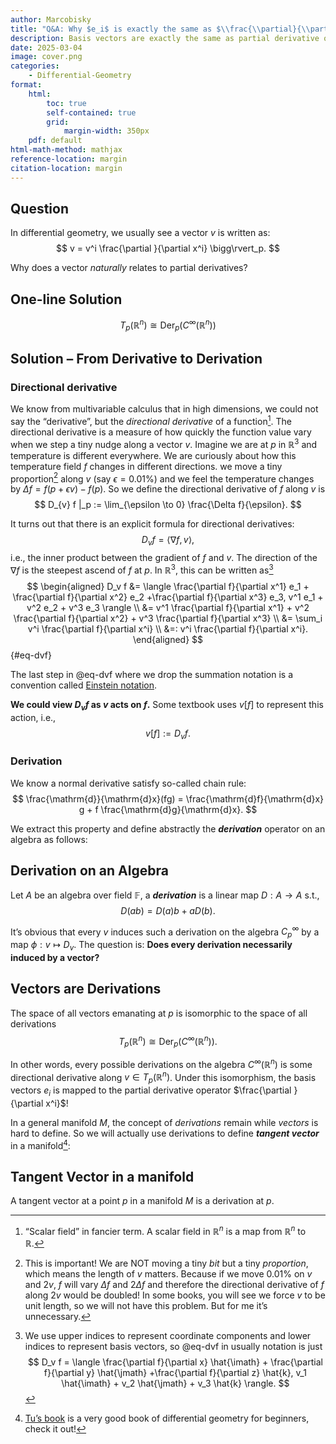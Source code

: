 ```yaml
---
author: Marcobisky
title: "Q&A: Why $e_i$ is exactly the same as $\\frac{\\partial}{\\partial x^i}$?"
description: Basis vectors are exactly the same as partial derivative operator?
date: 2025-03-04
image: cover.png
categories:
    - Differential-Geometry
format: 
    html:
        toc: true
        self-contained: true
        grid: 
            margin-width: 350px
    pdf: default
html-math-method: mathjax
reference-location: margin
citation-location: margin
---
```


## Question

In differential geometry, we usually see a vector $v$ is written as:
$$
v = v^i \frac{\partial }{\partial x^i} \bigg\rvert_p.
$$

Why does a vector *naturally* relates to partial derivatives?

<!-- ----------------------------------------- -->
::: {.callout-warning icon=false collapse=true}
## One-line Solution
$$
T_p (\mathbb{R}^n) \cong \text{Der}_p (C^\infty(\mathbb{R}^n))
$$
:::
<!-- ----------------------------------------- -->


## Solution -- From Derivative to Derivation

### Directional derivative

We know from multivariable calculus that in high dimensions, we could not say the "derivative", but the *directional derivative* of a function[^function]. The directional derivative is a measure of how quickly the function value vary when we step a tiny nudge along a vector $v$. Imagine we are at $p$ in $\mathbb{R}^3$ and temperature is different everywhere. We are curiously about how this temperature field $f$ changes in different directions. we move a tiny proportion[^proportion] along $v$ (say $\epsilon = 0.01 \%$) and we feel the temperature changes by $\Delta f = f(p+\epsilon v)-f(p)$. So we define the directional derivative of $f$ along $v$ is
$$
D_{v} f |_p := \lim_{\epsilon \to 0} \frac{\Delta f}{\epsilon}.
$$


[^function]: "Scalar field" in fancier term. A scalar field in $\mathbb{R}^n$ is a map from $\mathbb{R}^n$ to $\mathbb{R}$.

[^proportion]: This is important! We are NOT moving a tiny *bit* but a tiny *proportion*, which means the length of $v$ matters. Because if we move $0.01 \%$ on $v$ and $2 v$, $f$ will vary $\Delta f$ and $2\Delta f$ and therefore the directional derivative of $f$ along $2v$ would be doubled! In some books, you will see we force $v$ to be unit length, so we will not have this problem. But for me it's unnecessary.

It turns out that there is an explicit formula for directional derivatives:
$$
D_{v} f = \langle\nabla f, v\rangle,
$$
i.e., the inner product between the gradient of $f$ and $v$. The direction of the $\nabla f$ is the steepest ascend of $f$ at $p$. In $\mathbb{R}^3$, this can be written as[^indices]
$$
\begin{aligned}
    D_v f &= \langle \frac{\partial f}{\partial x^1} e_1 + \frac{\partial f}{\partial x^2} e_2 +\frac{\partial f}{\partial x^3} e_3, v^1 e_1 + v^2 e_2 + v^3 e_3 \rangle \\
    &= v^1 \frac{\partial f}{\partial x^1} + v^2 \frac{\partial f}{\partial x^2} + v^3 \frac{\partial f}{\partial x^3} \\
    &= \sum_i v^i \frac{\partial f}{\partial x^i} \\
    &=: v^i \frac{\partial f}{\partial x^i}.
\end{aligned}
$${#eq-dvf}


[^indices]: We use upper indices to represent coordinate components and lower indices to represent basis vectors, so @eq-dvf in usually notation is just
$$
D_v f = \langle \frac{\partial f}{\partial x} \hat{\imath} + \frac{\partial f}{\partial y} \hat{\jmath} +\frac{\partial f}{\partial z} \hat{k}, v_1 \hat{\imath} + v_2 \hat{\jmath} + v_3 \hat{k} \rangle.
$$

The last step in @eq-dvf where we drop the summation notation is a convention called [Einstein notation](https://en.wikipedia.org/wiki/Einstein_notation). 

**We could view $D_v f$ as $v$ acts on $f$.** Some textbook uses $v[f]$ to represent this action, i.e.,
$$
v[f] := D_v f.
$$

### Derivation

We know a normal derivative satisfy so-called chain rule:
$$
\frac{\mathrm{d}}{\mathrm{d}x}(fg) = \frac{\mathrm{d}f}{\mathrm{d}x} g + f \frac{\mathrm{d}g}{\mathrm{d}x}.
$$

We extract this property and define abstractly the ***derivation*** operator on an algebra as follows:

<!-- ----------------------------------------- -->
::: {.callout-tip icon=false}
## Derivation on an Algebra
::: {#def-derivation .callout-def}
Let $A$ be an algebra over field $\mathbb{F}$, a ***derivation*** is a linear map $D: A \to A$ s.t.,
$$
D(ab) = D(a)b + aD(b).
$$
:::
:::
<!-- ----------------------------------------- -->

It's obvious that every $v$ induces such a derivation on the algebra $C^\infty_p$ by a map $\phi: v \mapsto D_v$. The question is: **Does every derivation necessarily induced by a vector?**

<!-- ----------------------------------------- -->
::: {.callout-tip icon=false}
## Vectors are Derivations
::: {#thm-iso .callout-thm}
The space of all vectors emanating at $p$ is isomorphic to the space of all derivations
$$
T_p (\mathbb{R}^n) \cong \text{Der}_p (C^\infty(\mathbb{R}^n)).
$$
:::
:::
<!-- ----------------------------------------- -->

In other words, every possible derivations on the algebra $C^\infty(\mathbb{R}^n)$ is some directional derivative along $v \in T_p (\mathbb{R}^n)$. Under this isomorphism, the basis vectors $e_i$ is mapped to the partial derivative operator $\frac{\partial }{\partial x^i}$!

In a general manifold $M$, the concept of *derivations* remain while *vectors* is hard to define. So we will actually use derivations to define ***tangent vector*** in a manifold[^tubook]:

<!-- ----------------------------------------- -->
::: {.callout-tip icon=false}
## Tangent Vector in a manifold
::: {#def-tangent .callout-def}
A tangent vector at a point $p$ in a manifold $M$ is a derivation at $p$.
:::
:::
<!-- ----------------------------------------- -->

[^tubook]: [Tu's book](https://www.amazon.sg/Introduction-Manifolds-Loring-W-Tu/dp/1441973990) is a very good book of differential geometry for beginners, check it out!